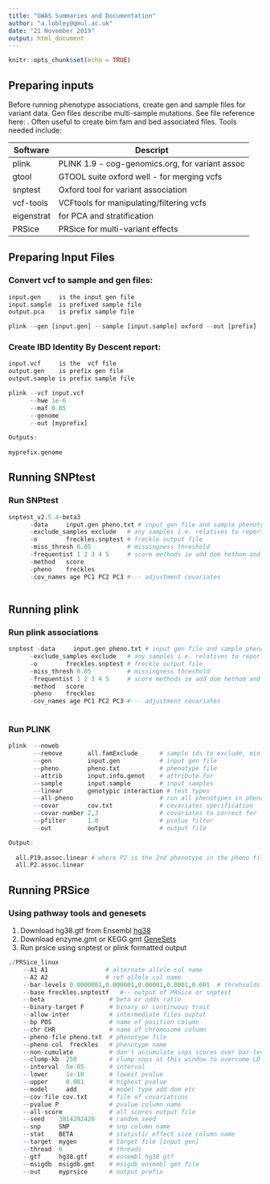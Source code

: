 ---
title: "GWAS Summaries and Documentation"
author: "a.lobley@qmul.ac.uk"
date: "21 November 2019"
output: html_document
---

```{r setup, include=FALSE}
knitr::opts_chunk$set(echo = TRUE)
```
## Preparing inputs
Before running phenotype associations, create gen and sample files for variant data. Gen files describe multi-sample
mutations. See file reference here: . Often useful to create bim fam and bed associated files. Tools needed include:

  |Software|Descript|URL
  ----------|----------------
  |plink|PLINK 1.9 - cog-genomics.org, for variant assoc| [plink](http://cog-genomics.org)
  |gtool|GTOOL suite oxford well - for merging vcfs| [GTOOL](https://www.well.ox.ac.uk/~cfreeman/software/gwas/gtool)
  |snptest|Oxford tool for variant association| [SNPTEST](https://mathgen.stats.ox.ac.uk/genetics_software/snptest/snptest)
  |vcf-tools| VCFtools for manipulating/filtering vcfs | [vcf-tools](https://vcftools.github.io/index.html)
  |eigenstrat|for PCA and stratification| [EigenSOFT](https://www.hsph.harvard.edu/alkes-price/eigensoft-frequently-asked-questions/)
  |PRSice|PRSice for multi-variant effects| [PRSice]()
  
## Preparing Input Files

### Convert vcf to sample and gen files:

```{r gen, echo=TRUE, eval=F}


input.gen     is the input gen file
input.sample  is prefixed sample file
output.pca    is prefix sample file

plink --gen [input.gen] --sample [input.sample] oxford --out [prefix]
```

### Create IBD Identity By Descent report:

```{r family, echo=TRUE, eval=F}

input.vcf     is the  vcf file
output.gen    is prefix gen file
output.sample is prefix sample file

plink --vcf input.vcf
      --hwe 1e-6
      --maf 0.05
      --genome 
      --out [myprefix]

Outputs:
  
myprefix.genome

```

## Running SNPtest

### Run SNPtest
```{r snptest, echo=TRUE, eval=F}

snptest_v2.5.4-beta3 
      -data     input.gen pheno.txt # input gen file and sample phenotypes
      -exclude_samples exclude   # any samples i.e. relatives to report
      -o        freckles.snptest # freckle output file 
      -miss_thresh 0.05          # missingness threshold
      -frequentist 1 2 3 4 5     # score methods ie add dom hethom and gen
      -method   score   
      -pheno    freckles 
      -cov_names age PC1 PC2 PC3 #--- adjustment covariates
  

```


## Running plink

### Run plink associations
```{r snptestf, echo=TRUE, eval=F}

snptest -data     input.gen pheno.txt # input gen file and sample phenotypes
      -exclude_samples exclude   # any samples i.e. relatives to report
      -o        freckles.snptest # freckle output file 
      -miss_thresh 0.05          # missingness threshold
      -frequentist 1 2 3 4 5     # score methods ie add dom hethom and gen
      -method   score   
      -pheno    freckles 
      -cov_names age PC1 PC2 PC3 #--- adjustment covariates
  

```

### Run PLINK
```{r plink, echo=TRUE, eval=F}

plink  --noweb  
       --remove       all.famExclude      # sample ids to exclude, min 2 columns 
       --gen          input.gen           # input gen file
       --pheno        pheno.txt           # phenotype file
       --attrib       input.info.genot    # attribute for 
       --sample       input.sample        # input samples
       --linear       genotypic interaction # test types
       --all-pheno                        # run all phenotypes in pheno file
       --covar        cov.txt             # covariates specification
       --covar-number 2,3                 # covariates to correct for
       --pfilter      1.0                 # pvalue filter
       --out          output              # output file

Output:
  
  all.P19.assoc.linear # where P2 is the 2nd phenotype in the pheno file
  all.P2.assoc.linear

```


## Running PRSice

### Using pathway tools and genesets

1. Download hg38.gtf from Ensembl [hg38](ftp://ftp.ensembl.org/pub/release-98/gtf/homo_sapiens) 
2. Download enzyme.gmt or KEGG.gmt [GeneSets](https://enrichmentmap.readthedocs.io/en/latest/GeneSets.html)
3. Run prsice using snptest or plink formatted output

```{r PRSice, echo=TRUE, eval=F}

./PRSice_linux        
    --A1 A1                # alternate allele col name
    --A2 A2                # ref allele col name
    --bar-levels 0.0000001,0.000001,0.00001,0.0001,0.001  # threhsolds for grouping snps 
    --base freckles.snptestf   #-- output of PRSice or snptest
    --beta                  # beta or odds ratio
    --binary-target F       # binary or continuous trait
    --allow-inter           # intermediate files ouptut
    --bp POS                # name of position column
    --chr CHR               # name of chromosome column
    --pheno-file pheno.txt  # phenotype file
    --pheno-col  freckles   # phenotype name
    --non-cumulate          # don't accumulate snps scores over bar-levels
    --clump-kb  250         # clump snps at this window to overcome LD
    --interval  5e-05       # interval
    --lower     1e-10       # lowest pvalue
    --upper     0.001       # highest pvalue
    --model     add         # model type add dom etc
    --cov-file cov.txt      # file of covariations
    --pvalue P              # pvalue column name
    --all-score             # all scores output file
    --seed    3814292426    # random seed
    --snp     SNP           # snp column name
    --stat    BETA          # statistic effect size column name
    --target  mygen         # target file [input gen]
    --thread  6             # threads
    --gtf     hg38.gtf      # ensembl hg38 gtf
    --msigdb  msigdb.gmt    # msigdb ensembl gmt file
    --out     myprsice      # output prefix
  

```

